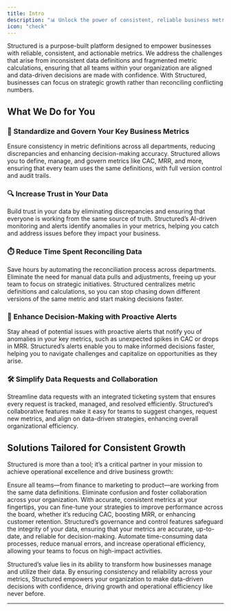 ```yaml
---
title: Intro
description: "📊 Unlock the power of consistent, reliable business metrics with Structured."
icon: "check"
---
```


Structured is a purpose-built platform designed to empower businesses with reliable, consistent, and actionable metrics. We address the challenges that arise from inconsistent data definitions and fragmented metric calculations, ensuring that all teams within your organization are aligned and data-driven decisions are made with confidence. With Structured, businesses can focus on strategic growth rather than reconciling conflicting numbers.

## What We Do for You

### 📏 Standardize and Govern Your Key Business Metrics

<Steps>
  <Step icon="scale-balanced" iconType="thin">
    Ensure consistency in metric definitions across all departments, reducing
    discrepancies and enhancing decision-making accuracy.
  </Step>
  <Step icon="file-signature" iconType="thin">
    Structured allows you to define, manage, and govern metrics like CAC, MRR,
    and more, ensuring that every team uses the same definitions, with full
    version control and audit trails.
  </Step>
</Steps>

### 🔍 Increase Trust in Your Data

<Steps>
  <Step icon="check" iconType="thin">
    Build trust in your data by eliminating discrepancies and ensuring that
    everyone is working from the same source of truth.
  </Step>
  <Step icon="shield" iconType="thin">
    Structured’s AI-driven monitoring and alerts identify anomalies in your
    metrics, helping you catch and address issues before they impact your
    business.
  </Step>
</Steps>

### ⏱️ Reduce Time Spent Reconciling Data

<Steps>
  <Step icon="clock" iconType="thin">
    Save hours by automating the reconciliation process across departments.
    Eliminate the need for manual data pulls and adjustments, freeing up your
    team to focus on strategic initiatives.
  </Step>
  <Step icon="rotate" iconType="thin">
    Structured centralizes metric definitions and calculations, so you can stop
    chasing down different versions of the same metric and start making
    decisions faster.
  </Step>
</Steps>

### 🚀 Enhance Decision-Making with Proactive Alerts

<Steps>
  <Step icon="exclamation" iconType="thin">
    Stay ahead of potential issues with proactive alerts that notify you of
    anomalies in your key metrics, such as unexpected spikes in CAC or drops in
    MRR.
  </Step>
  <Step icon="bullseye" iconType="thin">
    Structured’s alerts enable you to make informed decisions faster, helping
    you to navigate challenges and capitalize on opportunities as they arise.
  </Step>
</Steps>

### 🛠️ Simplify Data Requests and Collaboration

<Steps>
  <Step icon="envelope-open-text" iconType="thin">
    Streamline data requests with an integrated ticketing system that ensures
    every request is tracked, managed, and resolved efficiently.
  </Step>
  <Step icon="hand" iconType="thin">
    Structured’s collaborative features make it easy for teams to suggest
    changes, request new metrics, and align on data-driven strategies, enhancing
    overall organizational efficiency.
  </Step>
</Steps>

## Solutions Tailored for Consistent Growth

Structured is more than a tool; it’s a critical partner in your mission to achieve operational excellence and drive business growth:

<CardGroup cols={2}>
  <Card title="Aligned Decision-Making" icon="handshake">
    Ensure all teams—from finance to marketing to product—are working from the
    same data definitions. Eliminate confusion and foster collaboration across
    your organization.
  </Card>
  <Card title="Optimized Business Performance" icon="rocket">
    With accurate, consistent metrics at your fingertips, you can fine-tune your
    strategies to improve performance across the board, whether it’s reducing
    CAC, boosting MRR, or enhancing customer retention.
  </Card>
  <Card title="Enhanced Data Integrity" icon="lock">
    Structured’s governance and control features safeguard the integrity of your
    data, ensuring that your metrics are accurate, up-to-date, and reliable for
    decision-making.
  </Card>
  <Card title="Efficient Operations" icon="cogs">
    Automate time-consuming data processes, reduce manual errors, and increase
    operational efficiency, allowing your teams to focus on high-impact
    activities.
  </Card>
</CardGroup>

Structured’s value lies in its ability to transform how businesses manage and utilize their data. By ensuring consistency and reliability across your metrics, Structured empowers your organization to make data-driven decisions with confidence, driving growth and operational efficiency like never before.

---
